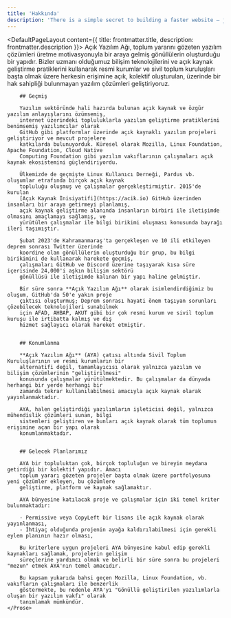 ```yaml
---
title: 'Hakkında'
description: 'There is a simple secret to building a faster website — just ship less.'
---
```


<DefaultPageLayout content={{ title: frontmatter.title, description: frontmatter.description }}>
    <Prose>
        Açık Yazılım Ağı, toplum yararını gözeten yazılım çözümleri üretme motivasyonuyla bir araya gelmiş
        gönüllülerin oluşturduğu bir yapıdır. Bizler uzmanı olduğumuz bilişim teknolojilerini ve açık kaynak
        geliştirme pratiklerini kullanarak resmi kurumlar ve sivil toplum kuruluşları başta olmak üzere
        herkesin erişimine açık, kolektif oluşturulan, üzerinde bir hak sahipliği bulunmayan yazılım
        çözümleri geliştiriyoruz.


        ## Geçmiş

        Yazılım sektöründe hali hazırda bulunan açık kaynak ve özgür yazılım anlayışlarını özümsemiş,
        internet üzerindeki topluluklarla yazılım geliştirme pratiklerini benimsemiş yazılımcılar olarak
        GitHub gibi platformlar üzerinde açık kaynaklı yazılım projeleri geliştiriyor ve mevcut projelere
        katkılarda bulunuyorduk. Küresel olarak Mozilla, Linux Foundation, Apache Foundation, Cloud Native
        Computing Foundation gibi yazılım vakıflarının çalışmaları açık kaynak ekosistemini güçlendiriyordu.

        Ülkemizde de geçmişte Linux Kullanıcı Derneği, Pardus vb. oluşumlar etrafında birçok açık kaynak
        topluluğu oluşmuş ve çalışmalar gerçekleştirmiştir. 2015'de kurulan
        [Açık Kaynak İnisiyatifi](https://acik.io) GitHub üzerinden insanları bir araya getirmeyi planlamış,
        açık kaynak geliştirme alanında insanların birbiri ile iletişimde olmasını amaçlamayı sağlamış, ve
        yürütülen çalışmalar ile bilgi birikimi oluşması konusunda bayrağı ileri taşımıştır.

        Şubat 2023'de Kahramanmaraş'ta gerçekleşen ve 10 ili etkileyen deprem sonrası Twitter üzerinde
        koordine olan gönüllülerin oluşturduğu bir grup, bu bilgi birikimini de kullanarak harekete geçmiş,
        çalışmaları GitHub ve Discord üzerine taşıyarak kısa süre içerisinde 24,000'i aşkın bilişim sektörü
        gönüllüsü ile iletişimde kalınan bir yapı haline gelmiştir.

        Bir süre sonra **Açık Yazılım Ağı** olarak isimlendirdiğimiz bu oluşum, GitHub'da 50'e yakın proje
        çıktısı oluşturmuş; Deprem sonrası hayati önem taşıyan sorunları çözebilecek teknolojileri sunabilmek
        için AFAD, AHBAP, AKUT gibi bir çok resmi kurum ve sivil toplum kuruşu ile irtibatta kalmış ve dış
        hizmet sağlayıcı olarak hareket etmiştir.


        ## Konumlanma

        **Açık Yazılım Ağı** (AYA) çatısı altında Sivil Toplum Kuruluşlarının ve resmi kurumların bir
        alternatifi değil, tamamlayıcısı olarak yalnızca yazılım ve bilişim çözümlerinin "geliştirilmesi"
        konusunda çalışmalar yürütülmektedir. Bu çalışmalar da dünyada herhangi bir yerde herhangi bir
        zamanda tekrar kullanılabilmesi amacıyla açık kaynak olarak yayınlanmaktadır.

        AYA, halen geliştirdiği yazılımların işleticisi değil, yalnızca mühendislik çözümleri sunan, bilgi
        sistemleri geliştiren ve bunları açık kaynak olarak tüm toplumun erişimine açan bir yapı olarak
        konumlanmaktadır.


        ## Gelecek Planlarımız

        AYA bir topluluktan çok, birçok topluluğun ve bireyin meydana getirdiği bir kolektif yapıdır. Amacı
        toplum yararı gözeten projeler başta olmak üzere portfolyosuna yeni çözümler ekleyen, bu çözümlere
        geliştirme, platform ve kaynak sağlamaktır.

        AYA bünyesine katılacak proje ve çalışmalar için iki temel kriter bulunmaktadır:

        - Permissive veya CopyLeft bir lisans ile açık kaynak olarak yayınlanması,
        - İhtiyaç olduğunda projenin ayağa kaldırılabilmesi için gerekli eylem planının hazır olması,

        Bu kriterlere uygun projeleri AYA bünyesine kabul edip gerekli kaynakları sağlamak, projelerin gelişim
        süreçlerine yardımcı olmak ve belirli bir süre sonra bu projeleri "mezun" etmek AYA'nın temel amacıdır.

        Bu kapsam yukarıda bahsi geçen Mozilla, Linux Foundation, vb. vakıfların çalışmaları ile benzerlik
        göstermekte, bu nedenle AYA'yı "Gönüllü geliştirilen yazılımlarla oluşan bir yazılım vakfı" olarak
        tanımlamak mümkündür.
    </Prose>
</DefaultPageLayout>

